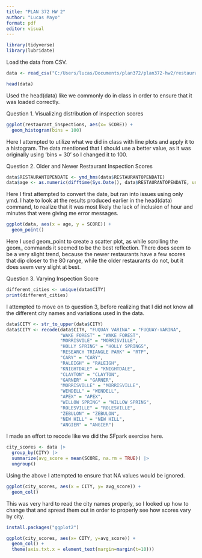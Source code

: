 ```yaml
---
title: "PLAN 372 HW 2"
author: "Lucas Mayo"
format: pdf
editor: visual
---
```


```r
library(tidyverse)
library(lubridate)

```

Load the data from CSV.

```r
data <- read_csv("C:/Users/lucas/Documents/plan372/plan372-hw2/restaurant_inspections.csv")

head(data)
```

Used the head(data) like we commonly do in class in order to ensure that it was loaded correctly.

Question 1. Visualizing distribution of inspection scores

```r
ggplot(restaurant_inspections, aes(x= SCORE)) +
  geom_histogram(bins = 100)
```

Here I attempted to utilize what we did in class with line plots and apply it to a histogram. The data mentioned that I should use a better value, as it was originally using 'bins = 30' so I changed it to 100.

Question 2. Older and Newer Restaurant Inspection Scores

```r
data$RESTAURANTOPENDATE <- ymd_hms(data$RESTAURANTOPENDATE)
data$age <- as.numeric(difftime(Sys.Date(), data$RESTAURANTOPENDATE, units = "days")) /365
```

Here I first attempted to convert the date, but ran into issues using only ymd. I hate to look at the results produced earlier in the head(data) command, to realize that it was most likely the lack of inclusion of hour and minutes that were giving me error messages.

```r
ggplot(data, aes(x = age, y = SCORE)) +
  geom_point() 
```

Here I used geom_point to create a scatter plot, as while scrolling the geom\_ commands it seemed to be the best reflection. There does seem to be a very slight trend, because the newer restaurants have a few scores that dip closer to the 80 range, while the older restaurants do not, but it does seem very slight at best.

Question 3. Varying Inspection Score

```r
different_cities <- unique(data$CITY)
print(different_cities)
```

I attempted to move on to question 3, before realizing that I did not know all the different city names and variations used in the data.

```r
data$CITY <- str_to_upper(data$CITY)
data$CITY <- recode(data$CITY, "FUQUAY VARINA" = "FUQUAY-VARINA",
                    "WAKE FOREST" = "WAKE FOREST",
                    "MORRISVILE" = "MORRISVILLE",
                    "HOLLY SPRING" = "HOLLY SPRINGS",
                    "RESEARCH TRIANGLE PARK" = "RTP",
                    "CARY" = "CARY",
                    "RALEIGH" = "RALEIGH",
                    "KNIGHTDALE" = "KNIGHTDALE",
                    "CLAYTON" = "CLAYTON",
                    "GARNER" = "GARNER",
                    "MORRISVILLE" = "MORRISVILLE",
                    "WENDELL" = "WENDELL",
                    "APEX" = "APEX",
                    "WILLOW SPRING" = "WILLOW SPRING",
                    "ROLESVILLE" = "ROLESVILLE",
                    "ZEBULON" = "ZEBULON",
                    "NEW HILL" = "NEW HILL",
                    "ANGIER" = "ANGIER")
```

I made an effort to recode like we did the SFpark exercise here.

```r
city_scores <- data |>
  group_by(CITY) |>
  summarize(avg_score = mean(SCORE, na.rm = TRUE)) |>
  ungroup()

```

Using the above I attempted to ensure that NA values would be ignored.

```r
ggplot(city_scores, aes(x = CITY, y= avg_score)) +
  geom_col()
```

This was very hard to read the city names properly, so I looked up how to change that and spread them out in order to properly see how scores vary by city.

```r
install.packages("ggplot2")
```

```r
ggplot(city_scores, aes(x= CITY, y=avg_score)) +
  geom_col() +
  theme(axis.txt.x = element_text(margin=margin(t=10)))
```
